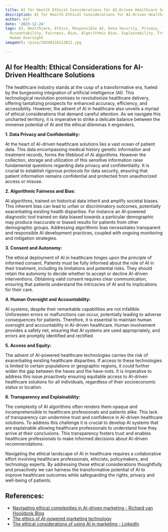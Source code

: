 ```yaml
---
title: AI for Health Ethical Considerations for AI-Driven Healthcare Solutions
description: AI for Health Ethical Considerations for AI-Driven Healthcare Solutions
author: Usf
date: '2023-12-24'
tags: AI, Healthcare, Ethics, Responsible AI, Data Security, Privacy, Transparency,
  Accountability, Fairness, Bias, Algorithmic Bias, Explainability, Trust, Autonomy,
  Human Oversight
imageUrl: /pixa/20240116113811.jpg

---
```

## AI for Health: Ethical  Considerations  for AI-Driven Healthcare Solutions

The healthcare industry stands at the cusp of a transformative era, fueled by  the burgeoning integration of artificial intelligence  (AI). This technological revolution promises to revolutionize healthcare delivery, offering tantalizing prospects for  enhanced accuracy, efficiency, and  accessibility. However, the advent of AI in healthcare also unveils a myriad of  ethical considerations that demand careful attention. As we navigate this uncharted territory, it  is imperative to strike a delicate balance between the immense  potential of AI and the ethical dilemmas it engenders.

**1. Data Privacy and Confidentiality:**

At the  heart of AI-driven healthcare solutions lies a  vast  ocean of patient data. This data encompassing medical history genetic information and treatment records, forms the  lifeblood of AI algorithms. However the collection, storage and utilization of this sensitive information raise fundamental questions  regarding data privacy and confidentiality. It is crucial to establish rigorous protocols for data security, ensuring that patient information remains confidential and protected  from unauthorized access or misuse.

**2. Algorithmic Fairness  and Bias:**

AI algorithms, trained on historical  data inherit and amplify societal biases. This inherent bias can lead to unfair or discriminatory outcomes, potentially exacerbating existing health disparities. For instance an AI-powered diagnostic tool trained on  data biased towards a  particular demographic may produce inaccurate or biased results for patients  from other demographic groups. Addressing algorithmic bias necessitates transparent  and responsible AI development practices, coupled  with ongoing monitoring and mitigation strategies.

**3. Consent and Autonomy:**

The ethical deployment of AI  in healthcare hinges  upon the principle of informed consent. Patients  must  be fully  informed about the role of AI in their treatment,  including its limitations and potential risks. They should retain  the autonomy to  decide whether to accept  or decline AI-driven interventions. Obtaining valid consent requires clear communication, ensuring that patients understand the intricacies of AI and  its implications for  their care.

**4. Human Oversight and Accountability:**

AI systems, despite their  remarkable capabilities are not infallible.  Unforeseen errors or  malfunctions can occur, potentially leading to adverse consequences for patients. Therefore, it is essential to maintain human oversight and accountability in AI-driven healthcare. Human involvement provides a safety net, ensuring that AI systems are used appropriately, and errors are promptly identified and rectified.

**5. Access and Equity:**

The advent  of  AI-powered healthcare technologies carries the risk  of exacerbating existing healthcare disparities. If access to these technologies  is limited to certain populations or geographic regions, it  could  further widen the  gap between the haves and the have-nots. It is imperative to address this issue proactively ensuring equitable access to AI-driven healthcare solutions for all individuals,  regardless of their socioeconomic status or location.

**6.  Transparency and Explainability:**

The complexity of AI algorithms often renders them opaque and incomprehensible to  healthcare professionals and patients alike. This lack of transparency can undermine trust and confidence in AI-driven healthcare solutions. To address  this challenge it  is crucial to develop AI systems that  are explainable allowing healthcare professionals to understand how they arrive  at their conclusions. This transparency fosters trust and enables  healthcare  professionals to make informed decisions about AI-driven recommendations.

Navigating the ethical landscape of AI in healthcare requires a collaborative effort involving healthcare professionals, ethicists, policymakers, and technology experts.  By addressing these ethical considerations thoughtfully and proactively we can harness the transformative  potential of AI to improve healthcare outcomes while safeguarding the rights, privacy and well-being of patients.

## References:
- [Navigating ethical complexities in AI-driven marketing - Richard van Hooijdonk Blog](https://blog.richardvanhooijdonk.com/en/navigating-ethical-complexities-in-ai-driven-marketing/)
- [The ethics of AI-powered marketing technology](https://martech.org/the-ethics-of-ai-powered-marketing-technology/)
- [The ethical considerations of using AI in marketing - LinkedIn](https://www.linkedin.com/pulse/ethical-considerations-using-ai-marketing-iftikhar-anjum)
